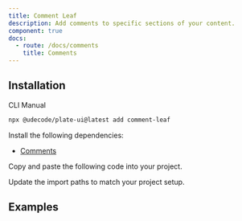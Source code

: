 ```yaml
---
title: Comment Leaf
description: Add comments to specific sections of your content.
component: true
docs:
  - route: /docs/comments
    title: Comments
---
```


## Installation

<Tabs defaultValue="cli">

<TabsList>
<TabsTrigger value="cli">CLI</TabsTrigger>
<TabsTrigger value="manual">Manual</TabsTrigger>
</TabsList>
<TabsContent value="cli">

```bash
npx @udecode/plate-ui@latest add comment-leaf
```

</TabsContent>

<TabsContent value="manual">

<Steps>

<Step>

Install the following dependencies:

- [Comments](/docs/comments)

</Step>

<Step>

Copy and paste the following code into your project.

</Step>

<ComponentSource name="comment-leaf" />

<Step>

Update the import paths to match your project setup.

</Step>

</Steps>

</TabsContent>

</Tabs>

## Examples

<ComponentPreview name="playground-demo" id="comment" />

<ComponentSource src="../../templates/plate-playground-template/src/lib/plate/plate-plugins.ts" />
